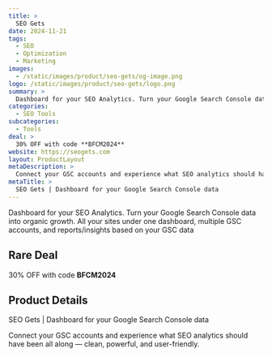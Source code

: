 ```yaml
---
title: >
  SEO Gets
date: 2024-11-21
tags:
  - SEO
  - Optimization
  - Marketing
images:
  - /static/images/product/seo-gets/og-image.png
logo: /static/images/product/seo-gets/logo.png
summary: >
  Dashboard for your SEO Analytics. Turn your Google Search Console data into organic growth. All your sites under one dashboard, multiple GSC accounts, and reports/insights based on your GSC data
categories:
  - SEO Tools
subcategories:
  - Tools
deal: >
  30% OFF with code **BFCM2024**
website: https://seogets.com
layout: ProductLayout
metaDescription: >
  Connect your GSC accounts and experience what SEO analytics should have been all along — clean, powerful, and user-friendly.
metaTitle: >
  SEO Gets | Dashboard for your Google Search Console data
---
```

Dashboard for your SEO Analytics. Turn your Google Search Console data into organic growth. All your sites under one dashboard, multiple GSC accounts, and reports/insights based on your GSC data

## Rare Deal

30% OFF with code **BFCM2024**

## Product Details
SEO Gets | Dashboard for your Google Search Console data

Connect your GSC accounts and experience what SEO analytics should have been all along — clean, powerful, and user-friendly.
